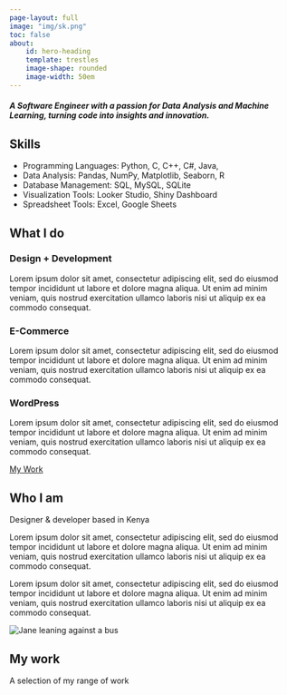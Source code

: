 ```yaml
---
page-layout: full
image: "img/sk.png"
toc: false
about: 
    id: hero-heading
    template: trestles
    image-shape: rounded
    image-width: 50em
---
```

:::{#hero-heading}
<h5>A Software Engineer with a passion for Data Analysis and Machine Learning, turning code into insights and innovation.</h5>

::: {.callout-tip}
## Skills

- Programming Languages: Python, C, C++, C#, Java,
- Data Analysis: Pandas, NumPy, Matplotlib, Seaborn, R
- Database Management: SQL, MySQL, SQLite
- Visualization Tools: Looker Studio, Shiny Dashboard
- Spreadsheet Tools: Excel, Google Sheets
:::
:::
<!-- My services -->
<section class="my-services" id="services">
<h2 class="section__title section__title--services">What I do</h2>
<div class="services">
<div class="service">
<h3>Design + Development</h3>
<p>Lorem ipsum dolor sit amet, consectetur adipiscing elit, sed do eiusmod tempor incididunt ut labore et dolore magna aliqua. Ut enim ad minim veniam, quis nostrud exercitation ullamco laboris nisi ut aliquip ex ea commodo consequat.</p>
</div> <!-- / service -->

<div class="service">
<h3>E-Commerce</h3>
<p>Lorem ipsum dolor sit amet, consectetur adipiscing elit, sed do eiusmod tempor incididunt ut labore et dolore magna aliqua. Ut enim ad minim veniam, quis nostrud exercitation ullamco laboris nisi ut aliquip ex ea commodo consequat.</p>
</div> <!-- / service -->

<div class="service">
<h3>WordPress</h3>
<p>Lorem ipsum dolor sit amet, consectetur adipiscing elit, sed do eiusmod tempor incididunt ut labore et dolore magna aliqua. Ut enim ad minim veniam, quis nostrud exercitation ullamco laboris nisi ut aliquip ex ea commodo consequat.</p>
</div> <!-- / service -->
</div> <!-- / services -->

<a href="#work" class="btn">My Work</a>
</section>

<!-- About me -->
<section class="about-me" id="about">
<h2 class="section__title section__title--about">Who I am</h2>
<p class="section__subtitle section__subtitle--about">Designer & developer based in Kenya</p>

<div class="about-me__body">
<p>Lorem ipsum dolor sit amet, consectetur adipiscing elit, sed do eiusmod tempor incididunt ut labore et dolore magna aliqua. Ut enim ad minim veniam, quis nostrud exercitation ullamco laboris nisi ut aliquip ex ea commodo consequat.</p>
<p>Lorem ipsum dolor sit amet, consectetur adipiscing elit, sed do eiusmod tempor incididunt ut labore et dolore magna aliqua. Ut enim ad minim veniam, quis nostrud exercitation ullamco laboris nisi ut aliquip ex ea commodo consequat.</p>
</div>

<img src="img/stand_kioko.jpg" alt="Jane leaning against a bus" class="about-me__img">
</section>

<!-- My Work -->
<section class="my-work" id="work">
<h2 class="section__title section__title--work">My work</h2>
<p class="section__subtitle section__subtitle--work">A selection of my range of work</p>

<div class="portfolio">
<!-- Portfolio item 01 -->
<a href="portfolio-item.html" class="portfolio__item">
<img src="portfolio/image-1.png" alt="" class="portfolio__img">
</a>

<!-- Portfolio item 02 -->
<a href="portfolio-item.html" class="portfolio__item">
<img src="portfolio/image-2.png" alt="" class="portfolio__img">
</a>

<!-- Portfolio item 03 -->
<a href="portfolio-item.html" class="portfolio__item">
<img src="portfolio/image-3.png" alt="" class="portfolio__img">
</a>

<!-- Portfolio item 04 -->
<a href="portfolio-item.html" class="portfolio__item">
<img src="img/portfolio-04.jpg" alt="" class="portfolio__img">
</a>

<!-- Portfolio item 05 -->
<a href="portfolio-item.html" class="portfolio__item">
<img src="img/portfolio-05.jpg" alt="" class="portfolio__img">
</a>

<!-- Portfolio item 06 -->
<a href="portfolio-item.html" class="portfolio__item">
<img src="img/portfolio-06.jpg" alt="" class="portfolio__img">
</a>

<!-- Portfolio item 07 -->
<a href="portfolio-item.html" class="portfolio__item">
<img src="img/portfolio-07.jpg" alt="" class="portfolio__img">
</a>

<!-- Portfolio item 08 -->
<a href="#" class="portfolio__item">
<img src="img/portfolio-08.jpg" alt="" class="portfolio__img">
</a>

<!-- Portfolio item 09 -->
<a href="#" class="portfolio__item">
<img src="img/portfolio-09.jpg" alt="" class="portfolio__img">
</a>

<!-- Portfolio item 0 0-->
<a href="#" class="portfolio__item">
<img src="img/portfolio-10.jpg" alt="" class="portfolio__img">
</a>
</div>
</section>
<script src="js/script.js"></script>
</body>
</html>
            


